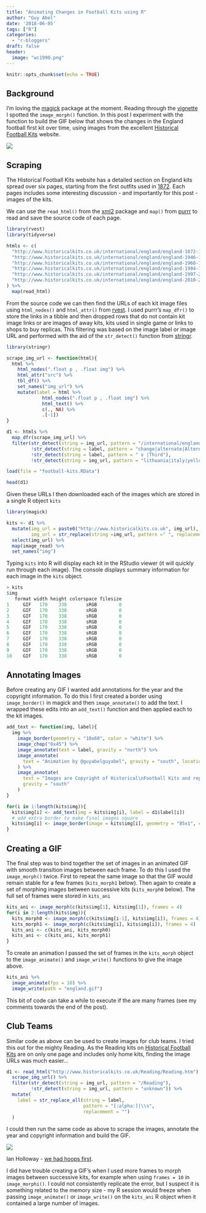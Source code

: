 ```yaml
---
title: "Animating Changes in Football Kits using R"
author: "Guy Abel"
date: '2018-06-05'
tags: ["R"]
categories: 
  - "r-bloggers"
draft: false
header:
  image: "wc1990.png"
---
```


```r
knitr::opts_chunk$set(echo = TRUE)
```

## Background

I'm loving the [magick](https://cran.r-project.org/web/packages/magick/) package at the moment. Reading through the [vignette](https://cran.r-project.org/web/packages/magick/vignettes/intro.html) I spotted the `image_morph()` function. In this post I experiment with the function to build the GIF below that shows the changes in the England football first kit over time, using images from the excellent [Historical Football Kits](http://www.historicalkits.co.uk/) website.

![ ](/img/abel-england.gif)

## Scraping

The Historical Football Kits website has a detailed section on England kits spread over six pages, starting from the first outfits used in [1872](http://www.historicalkits.co.uk/international/england/england-1872-1939.html). Each pages includes some interesting discussion - and importantly for this post - images of the kits.

We can use the `read_html()` from the [xml2](https://cran.r-project.org/web/packages/xml2/) package and `map()` from [purrr](https://cran.r-project.org/web/packages/purrr) to read and save the source code of each page.
```r
library(rvest)
library(tidyverse)

htmls <- c( 
  "http://www.historicalkits.co.uk/international/england/england-1872-1939.html",
  "http://www.historicalkits.co.uk/international/england/england-1946-1960.html",
  "http://www.historicalkits.co.uk/international/england/england-1960-1983.html",
  "http://www.historicalkits.co.uk/international/england/england-1984-1997.html",
  "http://www.historicalkits.co.uk/international/england/england-1997-2010.html",
  "http://www.historicalkits.co.uk/international/england/england-2010-2019.html"
) %>%
  map(read_html)
```

From the source code we can then find the URLs of each kit image files using `html_nodes()` and `html_attr()` from [rvest](https://cran.r-project.org/web/packages/rvest/). I used purrr's `map_dfr()` to store the links in a tibble and then dropped rows that do not contain kit image links or are images of away kits, kits used in single game or links to shops to buy replicas. This filtering was based on the image label or image URL and performed with the aid of the `str_detect()` function from [stringr](https://cran.r-project.org/web/packages/stringr/).

```r
library(stringr)

scrape_img_url <- function(html){
  html %>%
    html_nodes(".float p , .float img") %>%
    html_attr("src") %>%
    tbl_df() %>%
    set_names("img_url") %>%
    mutate(label = html %>% 
             html_nodes(".float p , .float img") %>%
             html_text() %>%
             c(., NA) %>%
             .[-1])
}

d1 <- htmls %>% 
  map_dfr(scrape_img_url) %>%
  filter(str_detect(string = img_url, pattern = "/international/england"),
         !str_detect(string = label, pattern = "change|alternate|Alternate|Change"),
         !str_detect(string = label, pattern = " v |Third"),
         !str_detect(string = img_url, pattern = "lithuania|italy|yellow|red"))
```

```r
load(file = "football-kits.RData")
```

```r
head(d1)
```

Given these URLs I then downloaded each of the images which are stored in a single R object `kits`

```r
library(magick)

kits <- d1 %>%
  mutate(img_url = paste0("http://www.historicalkits.co.uk", img_url),
         img_url = str_replace(string =img_url, pattern =" ", replacement = "%20")) %>%
  select(img_url) %>%
  map(image_read) %>%
  set_names("img")
```

Typing `kits` into R will display each kit in the RStudio viewer (it will quickly run through each image). The console displays summary information for each image in the `kits` object.

```r
> kits
$img
   format width height colorspace filesize
1     GIF   170    338       sRGB        0
2     GIF   170    338       sRGB        0
3     GIF   170    338       sRGB        0
4     GIF   170    338       sRGB        0
5     GIF   170    338       sRGB        0
6     GIF   170    338       sRGB        0
7     GIF   170    338       sRGB        0
8     GIF   170    338       sRGB        0
9     GIF   170    338       sRGB        0
10    GIF   170    338       sRGB        0

```

## Annotating Images

Before creating any GIF I wanted add annotations for the year and the copyright information. To do this I first created a border using `image_border()` in magick and then `image_annotate()` to add the text. I wrapped these edits into an `add_text()` function and then applied each to the kit images.

```r
add_text <- function(img, label){
  img %>%
    image_border(geometry = "10x60", color = "white") %>%
    image_chop("0x45") %>%
    image_annotate(text = label, gravity = "north") %>%
    image_annotate(
      text = "Animation by @guyabelguyabel", gravity = "south", location = "+0+45"
    ) %>%
    image_annotate(
      text = "Images are Copyright of Historical\nFootball Kits and reproduced by\nkind permission.",
      gravity = "south"
    )
}

for(i in 1:length(kits$img)){
  kits$img[i] <- add_text(img = kits$img[i], label = d1$label[i])
  # add extra border to make final images square
  kits$img[i] <- image_border(image = kits$img[i], geometry = "85x1", color = "white")
}
```

## Creating a GIF

The final step was to bind together the set of images in an animated GIF with smooth transition images between each frame. To do this I used the `image_morph()` twice. First to repeat the same image so that the GIF would remain stable for a few frames (`kits_morph1` below). Then again to create a set of morphing images between successive kits (`kits_morph0` below). The full set of frames were stored in `kits_ani`

```r
kits_ani <- image_morph(c(kits$img[1], kits$img[1]), frames = 4)
for(i in 2:length(kits$img)){
  kits_morph0 <- image_morph(c(kits$img[i-1], kits$img[i]), frames = 4)
  kits_morph1 <- image_morph(c(kits$img[i], kits$img[i]), frames = 4)
  kits_ani <- c(kits_ani, kits_morph0)
  kits_ani <- c(kits_ani, kits_morph1)
}
```

To create an animation I passed the set of frames in the `kits_morph` object to the `image_animate()` and `image_write()` functions to give the image above. 

```r
kits_ani %>%
  image_animate(fps = 10) %>%
  image_write(path = "england.gif")
```

This bit of code can take a while to execute if the are many frames (see my comments towards the end of the post).

## Club Teams

Similar code as above can be used to create images for club teams. I tried this out for the mighty Reading. As the Reading kits on [Historical Football Kits](http://www.historicalkits.co.uk/Reading/Reading.htm) are on only one page and includes only home kits, finding the image URLs was much easier...

```r
d1 <- read_html("http://www.historicalkits.co.uk/Reading/Reading.htm") %>%
  scrape_img_url() %>%
  filter(str_detect(string = img_url, pattern = "/Reading"),
         !str_detect(string = img_url, pattern = "unknown")) %>%
  mutate(
    label = str_replace_all(string = label,
                            pattern = "[:alpha:]|\\s", 
                            replacement = "")
  )
```

I could then run the same code as above to scrape the images, annotate the year and copyright information and build the GIF. 

![ ](/img/abel-reading.gif)

Ian Holloway - [we had hoops first](https://www.getreading.co.uk/news/reading-berkshire-news/sky-sports-pundit-ian-holloway-12023342).

I did have trouble creating a GIF's when I used more frames to morph images between successive kits, for example when using `frames = 10` in `image_morphi()`. I could not consistently replicate the error, but I suspect it is something related to the memory size - my R session would freeze when passing `image_animate()` or `image_write()` on the `kits_ani` R object when it contained a large number of images.
